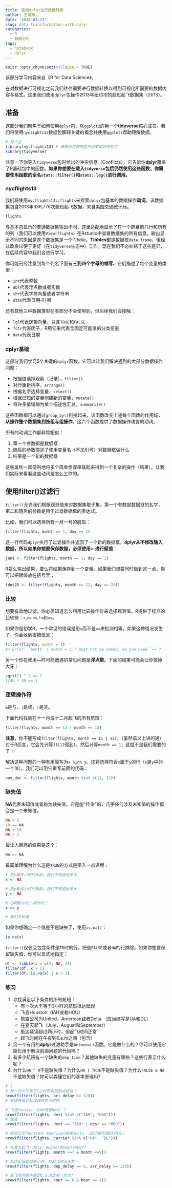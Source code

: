 ---
title: 使用dplyr进行数据转换
author: 王诗翔
date: '2018-03-21'
slug: data-transformation-with-dplyr
categories:
  - R
  - 数据分析
tags:
  - notebook
  - dplyr
---

```{r setup, include=FALSE}
knitr::opts_chunk$set(collapse = TRUE)
```

该部分学习内容来自《R for Data Science》。

在对数据进行可视化之前我们往往需要进行数据转换以得到可视化所需要的数据内容与格式。这里我们使用`dplyr`包操作2013年纽约市的航班起飞数据集（2013）。

## 准备

这部分我们聚焦于如何使用`dplyr`包，除`ggplot2`的另一个**tidyverse**核心成员。我们将使用`nyclights13`数据包解释关键的概念并使用`ggplot2`帮助理解数据。

```{r, warning=FALSE,collapse=TRUE}
# 导入包
library(nycflights13) # 请确保在使用前已经安装好这些包
library(tidyverse)
```

注意一下你导入`tidyverse`包时给出的冲突信息（Conflicts），它告诉你**dplyr**覆盖了R基础包中的函数。**如果你想要在载入`tidyverse`包后仍然使用这些函数，你需要使用函数的全名`stats::filter()`和`stats::lag()`进行调用。**


### nycflights13 

我们将使用`nycflights13::flights`来探索`dplyr`包基本的数据操作**动词**。该数据集包含2013年336,776次航班起飞数据，来自美国交通统计局。

```{r, collapse=TRUE}
flights
```

与基本包显示的普通数据集输出不同，这里适配地显示了在一个屏幕前几行和所有的列（我们可以使用`View(flights）`在Rstudio中查看数据集的所有信息。输出显示不同的原因是这个数据集是一个*Tibble*。**Tibbles**都是数据框`data.frame`，但经过改良以便于更好（在`tidyverse`生态中）工作。现在我们不必纠结于这些差异，在后续内容中我们会进行学习。

你可能已经注意到每个列名下面有**三到四个字母的缩写**。它们描述了每个变量的类型：

* `int`代表整数
* `dbl`代表浮点数或者实数
* `chr`代表字符向量或者字符串
* `dttm`代表日期-时间

还有其他三种数据类型在本部分不会使用到，但后续我们会接触：

* `lgl`代表逻辑向量，只含`TRUE`和`FALSE`
* `fctr`代表因子，R用它来代表含固定可能值的分类变量
* `date`代表日期

### dplyr基础

这部分我们学习5个关键的`dplyr`函数，它可以让我们解决遇到的大部分数据操作问题：

* 根据值选择观察（记录），`filter()`
* 对行重新排序，`arrange()`
* 根据名字选择变量，`select()`
* 根据已知的变量创建新的变量，`mutate()`
* 将许多值塌缩为单个描述性汇总，`summarize()`

这些函数都可以通过`group_by()`衔接起来，该函数改变上述每个函数的作用域，**从操作整个数据集到按组与组操作**。这六个函数提供了数据操作语言的动词。

所有的动词工作都非常相似：

1. 第一个参数都是数据框
2. 随后的参数描述了使用变量名（不加引号）对数据框做什么
3. 结果是一个新的数据框

这些属性一起便利地将多个简单步骤串联起来得到一个复杂的操作（结果）。让我们实际来看看这些动词是怎么工作的。

## 使用filter()过滤行

`filter()`允许我们根据观测值来对数据集取子集。第一个参数是数据框的名字，第二和随后的参数是用于过滤数据框的表达式。

比如，我们可以选择所有一月一号的航班：

```{r, collapse=TRUE}
filter(flights, month == 1, day == 1)
```

这一行代码`dplyr`执行了过滤操作并返回了一个新的数据框。**dplyr从不修改输入数据，所以如果你想要保存数据，必须使用`<-`进行赋值**：

```{r, collapse=TRUE}
jan1 <- filter(flights, month == 1, day == 1)
```

R要么输出结果，要么将结果保存到一个变量。如果我们想要同时做到这一点，你可以把赋值放在括号里：

```{r, collapse=TRUE}
(dec25 <- filter(flights, month == 12, day == 25))
```


### 比较

想要有效地过滤，你必须知道怎么利用比较操作符来选择观测值。R提供了标准的比较符：`>`,`>=`,`<=`,`!=`和`==`。

如果你是初学R，一个常见的错误是用`=`而不是`==`来检测相等。如果这种情况发生了，你会收到报错信息：

```{r, collapse=TRUE, eval=FALSE}
filter(flights, month = 1)
#> Error: `month` (`month = 1`) must not be named, do you need `==`?
```

另一个你在使用`==`时可能遭遇的常见问题是**浮点数**。下面的结果可能会让你惊掉大牙：

```{r, collapse=TRUE}
sqrt(2) ^ 2 == 2
1/49 * 49 == 1
```

### 逻辑操作符

`&`是与，`|`是或，`!`是非。

下面代码找到在十一月或十二月起飞的所有航班：

```{r, collapse=TRUE}
filter(flights, month == 11 | month == 12)
```

**注意**，你不能写成`filter(flights, month == 11 | 12)`，（虽然语义上讲的通）对于R而言，它会先计算`11|12`得到`1`，然后计算`month == 1`，这就不是我们需要的了！

解决这种问题的一种有用简写为`x %in% y `。这将选择符合`x`属于`y`的行（`x`是`y`中的一个值）。我们可以用它重写前面的代码：

```{r, eval=FALSE}
nov_dec <- filter(flights, month %in% c(11, 12))
```


### 缺失值

**NA**代表未知值或者称为缺失值，它是能“传染”的，几乎任何涉及未知值的操作都会是一个未知值。

```{r}
NA > 5
10 == NA
NA + 10
NA / 2
```

最让人困惑的结果是这个：

```{r}
NA == NA
```

最简单理解为什么这是`TRUE`的方式是带入一点语境：

```{r}
# 把x看作小明的年龄，我们不知道他多大
x <- NA

# 把y看作小红的年龄，我们不知道她多大
y <- NA

# 小明和小红一样大吗？
x == y

# 我们不知道
```

如果你想确定一个值是不是缺失了，使用`is.na()`：

```{r}
is.na(x)
```

`filter()`仅仅会包含条件是`TRUE`的行，把是`FALSE`或者`NA`的行排除。如果你想要保留缺失值，你可以显式地指定：

```{r}
df <- tibble(x = c(1, NA, 3))
filter(df, x > 1)
filter(df, is.na(x) | x > 1)
```

### 练习

1. 寻找满足以下条件的所有航班：
    * 有一次大于等于2小时的航班抵达延误
    * 飞去Houston（IAH或者HOU）
    * 航空公司为United，American或者Delta （应当缩写是UA和DL）
    * 在夏天起飞（July，August和September）
    * 抵达延误超过两小时，但起飞时间正常
    * 起飞时间在午夜到6.a.m之间（包含）
2. 另一个有用的**dplyr**过滤助手是`between()`函数。它是做什么的？你可以使用它简化用于解决前面问题的代码吗？
3. 有多少航班有一个缺失的`dep_time`？其他缺失的变量有哪些？这些行表示什么呢？
4. 为什么`NA ^ 0`不是缺失值？为什么`NA | TRUE`不是缺失值？为什么`FALSE & NA`不是缺失值？你可以弄懂它们的基本原理吗?


```{r answer_filter}
# 1
# 有一次大于等于2小时的航班抵达延误？
nrow(filter(flights, arr_delay >= 120))
# 有很多抵达延误超过两小时的

# 飞去Houston（IAH或者HOU）？
nrow(filter(flights, dest %in% c("IAH", "HOU")))
# 或者
nrow(filter(flights, dest == "IAH" | dest == "HOU"))

# 航空公司为United，American或者Delta （应当缩写是UA和DL）
nrow(filter(flights, carrier %in% c("UA", "DL")))

# 在夏天起飞（July，August和September）
nrow(filter(flights, month >=7 & month <=9))

# 抵达延误超过两小时，但起飞时间正常
nrow(filter(flights, dep_delay == 0, arr_delay >= 120))

# 起飞时间在午夜到6.a.m之间（包含）
nrow(filter(flights, hour >= 0 & hour <= 6))
```

